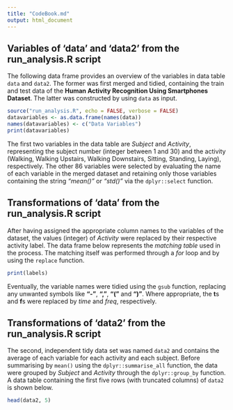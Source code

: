 ```yaml
---
title: "CodeBook.md"
output: html_document
---
```


## Variables of 'data' and 'data2' from the run_analysis.R script

The following data frame provides an overview of the variables in data table `data` and `data2`. The former was first merged and tidied, containing the train and test data of the **Human Activity Recognition Using Smartphones Dataset**. The latter was constructed by using `data` as input.

```r
source("run_analysis.R", echo = FALSE, verbose = FALSE)
datavariables <- as.data.frame(names(data))
names(datavariables) <- c("Data Variables")
print(datavariables)
```

The first two variables in the data table are *Subject* and *Activity*, representing the subject number (integer between 1 and 30) and the activity (Walking, Walking Upstairs, Walking Downstairs, Sitting, Standing, Laying), respectively. The other 86 variables were selected by evaluating the name of each variable in the merged dataset and retaining only those variables containing the string *"mean()"* or *"std()"* via the `dplyr::select` function.

## Transformations of 'data' from the run_analysis.R script
After having assigned the appropriate column names to the variables of the dataset, the values (integer) of *Activity* were replaced by their respective activity label. The data frame below represents the *matching table* used in the process. The matching itself was performed through a *for* loop and by using the `replace` function.

```r
print(labels)
```

Eventually, the variable names were tidied using the `gsub` function, replacing any unwanted symbols like **"-"**, **","**, **"("** and **")"**. Where appropriate, the **t**s and **f**s were replaced by *time* and *freq*, respectively.

## Transformations of 'data2' from the run_analysis.R script

The second, independent tidy data set was named `data2` and contains the average of each variable for each activity and each subject. Before summarising by `mean()` using the `dplyr::summarise_all` function, the data were grouped by *Subject* and *Activity* through the `dplyr::group_by` function. A data table containing the first five rows (with truncated columns) of `data2` is shown below.

```r
head(data2, 5)
```
